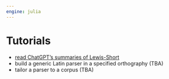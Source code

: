 ```yaml
---
engine: julia
---
```


# Tutorials

- [read ChatGPT's summaries of Lewis-Short](./readsummaries.qmd)
- build a generic Latin parser in a specified orthography (TBA)
- tailor a parser to a corpus (TBA)